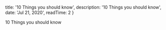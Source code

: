 
  title: '10 Things you should know',
  description: '10 Things you should know',
  date: 'Jul 21, 2020',
  readTime: 2 
}


10 Things you should know